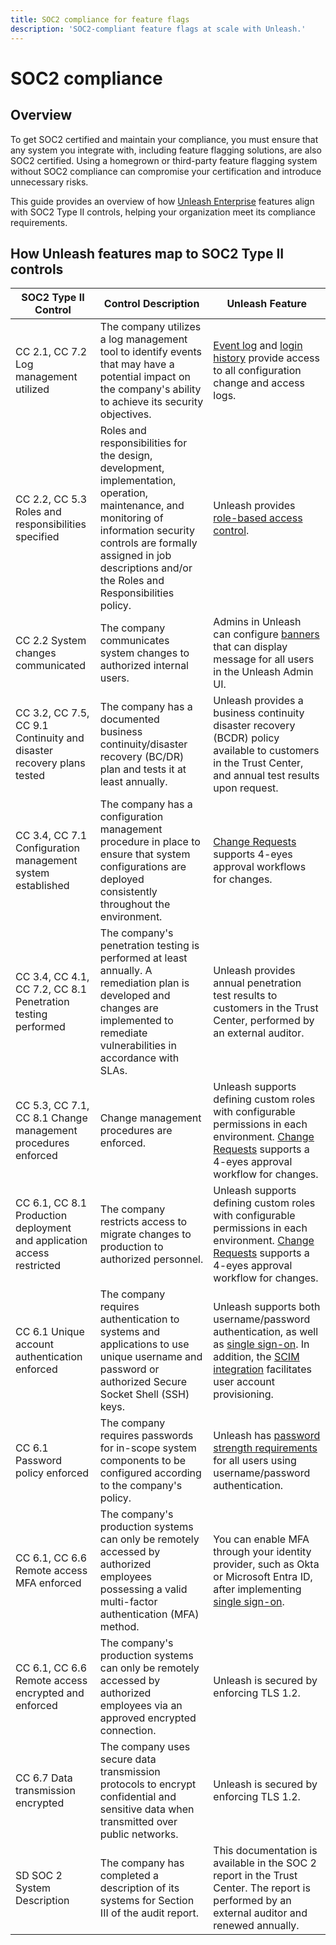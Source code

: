 ```yaml
---
title: SOC2 compliance for feature flags
description: 'SOC2-compliant feature flags at scale with Unleash.'
---
```


# SOC2 compliance

## Overview

To get SOC2 certified and maintain your compliance, you must ensure that any system you integrate with, including feature flagging solutions, are also SOC2 certified. Using a homegrown or third-party feature flagging system without SOC2 compliance can compromise your certification and introduce unnecessary risks.

This guide provides an overview of how [Unleash Enterprise](https://www.getunleash.io/pricing) features align with SOC2 Type II controls, helping your organization meet its compliance requirements.
 

## How Unleash features map to SOC2 Type II controls

| SOC2 Type II Control                                | Control Description                                                                                             | Unleash Feature                                                                                                                                           |
|---------------------------------------------|---------------------------------------------------------------------------------------------------------------------|-----------------------------------------------------------------------------------------------------------------------------------------------------------|
| CC 2.1, CC 7.2 Log management utilized      | The company utilizes a log management tool to identify events that may have a potential impact on the company's ability to achieve its security objectives. | [Event log](/reference/events) and [login history](/reference/login-history) provide access to all configuration change and access logs.                                                                         |
| CC 2.2, CC 5.3 Roles and responsibilities specified | Roles and responsibilities for the design, development, implementation, operation, maintenance, and monitoring of information security controls are formally assigned in job descriptions and/or the Roles and Responsibilities policy. | Unleash provides [role-based access control](/reference/rbac).                                                                                                                                          |
| CC 2.2 System changes communicated          | The company communicates system changes to authorized internal users.                                               | Admins in Unleash can configure [banners](/reference/banners) that can display message for all users in the Unleash Admin UI.                                                                                                        |
| CC 3.2, CC 7.5, CC 9.1 Continuity and disaster recovery plans tested | The company has a documented business continuity/disaster recovery (BC/DR) plan and tests it at least annually.       | Unleash provides a business continuity disaster recovery (BCDR) policy available to customers in the Trust Center, and annual test results upon request.                                                 |
| CC 3.4, CC 7.1 Configuration management system established | The company has a configuration management procedure in place to ensure that system configurations are deployed consistently throughout the environment. | [Change Requests](/reference/change-requests) supports 4-eyes approval workflows for changes. |
| CC 3.4, CC 4.1, CC 7.2, CC 8.1 Penetration testing performed | The company's penetration testing is performed at least annually. A remediation plan is developed and changes are implemented to remediate vulnerabilities in accordance with SLAs. | Unleash provides annual penetration test results to customers in the Trust Center, performed by an external auditor.                                          |
| CC 5.3, CC 7.1, CC 8.1 Change management procedures enforced | Change management procedures are enforced.                                                                           | Unleash supports defining custom roles with configurable permissions in each environment. [Change Requests](/reference/change-requests) supports a 4-eyes approval workflow for changes. |
| CC 6.1, CC 8.1 Production deployment and application access restricted | The company restricts access to migrate changes to production to authorized personnel.                                | Unleash supports defining custom roles with configurable permissions in each environment. [Change Requests](/reference/change-requests) supports a 4-eyes approval workflow for changes. |
| CC 6.1 Unique account authentication enforced | The company requires authentication to systems and applications to use unique username and password or authorized Secure Socket Shell (SSH) keys. | Unleash supports both username/password authentication, as well as [single sign-on](/reference/sso). In addition, the [SCIM integration](/reference/scim) facilitates user account provisioning.                 |
| CC 6.1 Password policy enforced             | The company requires passwords for in-scope system components to be configured according to the company's policy.    | Unleash has [password strength requirements](/using-unleash/deploy/securing-unleash#password-requirements) for all users using username/password authentication.                                                                                                           |
| CC 6.1, CC 6.6 Remote access MFA enforced   | The company's production systems can only be remotely accessed by authorized employees possessing a valid multi-factor authentication (MFA) method. | You can enable MFA through your identity provider, such as Okta or Microsoft Entra ID, after implementing [single sign-on](/reference/sso).                                                      |
| CC 6.1, CC 6.6 Remote access encrypted and enforced | The company's production systems can only be remotely accessed by authorized employees via an approved encrypted connection. | Unleash is secured by enforcing TLS 1.2.                                                                                                               |
| CC 6.7 Data transmission encrypted          | The company uses secure data transmission protocols to encrypt confidential and sensitive data when transmitted over public networks. | Unleash is secured by enforcing TLS 1.2.                                                                                                               |
| SD SOC 2 System Description                 | The company has completed a description of its systems for Section III of the audit report.                                           | This documentation is available in the SOC 2 report in the Trust Center. The report is performed by an external auditor and renewed annually. |
